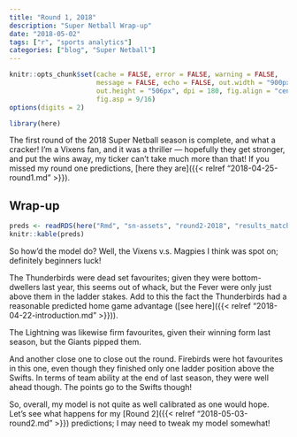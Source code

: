 ```yaml
---
title: "Round 1, 2018"
description: "Super Netball Wrap-up"
date: "2018-05-02"
tags: ["r", "sports analytics"]
categories: ["blog", "Super Netball"]
---
```


<!-- Time-stamp: <2018-05-03 20:55:31 (slane)> -->

```r
knitr::opts_chunk$set(cache = FALSE, error = FALSE, warning = FALSE,
                      message = FALSE, echo = FALSE, out.width = "900px",
                      out.height = "506px", dpi = 180, fig.align = "center",
                      fig.asp = 9/16)
options(digits = 2)

```

```r
library(here)

```

The first round of the 2018 Super Netball season is complete, and what a cracker! I'm a Vixens fan, and it was a thriller --- hopefully they get stronger, and put the wins away, my ticker can't take much more than that! If you missed my round one predictions, [here they are]({{< relref "2018-04-25-round1.md" >}}).

## Wrap-up

```r
preds <- readRDS(here("Rmd", "sn-assets", "round2-2018", "results_match.rds"))
knitr::kable(preds)

```

So how'd the model do? Well, the Vixens v.s. Magpies I think was spot on; definitely beginners luck!

The Thunderbirds were dead set favourites; given they were bottom-dwellers last year, this seems out of whack, but the Fever were only just above them in the ladder stakes. Add to this the fact the Thunderbirds had a reasonable predicted home game advantage ([see here]({{< relref "2018-04-22-introduction.md" >}})).

The Lightning was likewise firm favourites, given their winning form last season, but the Giants pipped them.

And another close one to close out the round. Firebirds were hot favourites in this one, even though they finished only one ladder position above the Swifts. In terms of team ability at the end of last season, they were well ahead though. The points go to the Swifts though!

So, overall, my model is not quite as well calibrated as one would hope. Let's see what happens for my [Round 2]({{< relref "2018-05-03-round2.md" >}}) predictions; I may need to tweak my model somewhat!
